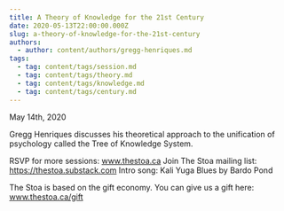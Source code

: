 ```yaml
---
title: A Theory of Knowledge for the 21st Century
date: 2020-05-13T22:00:00.000Z
slug: a-theory-of-knowledge-for-the-21st-century
authors:
  - author: content/authors/gregg-henriques.md
tags:
  - tag: content/tags/session.md
  - tag: content/tags/theory.md
  - tag: content/tags/knowledge.md
  - tag: content/tags/century.md
---
```


May 14th, 2020

Gregg Henriques discusses his theoretical approach to the unification of psychology called the Tree of Knowledge System.

RSVP for more sessions: www.thestoa.ca
Join The Stoa mailing list: https://thestoa.substack.com
Intro song: Kali Yuga Blues by Bardo Pond

The Stoa is based on the gift economy. You can give us a gift here: www.thestoa.ca/gift
